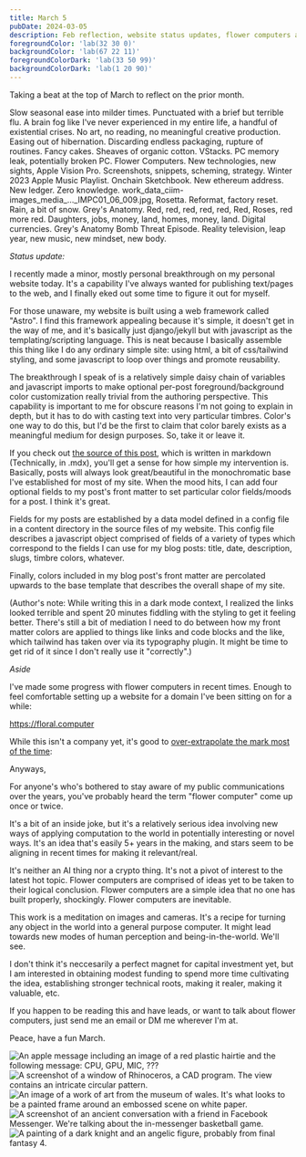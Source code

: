 ```yaml
---
title: March 5
pubDate: 2024-03-05
description: Feb reflection, website status updates, flower computers again
foregroundColor: 'lab(32 30 0)'
backgroundColor: 'lab(67 22 11)'
foregroundColorDark: 'lab(33 50 99)'
backgroundColorDark: 'lab(1 20 90)'
---
```


Taking a beat at the top of March to reflect on the prior month.

Slow seasonal ease into milder times. Punctuated with a brief but terrible flu. A brain fog like I've never experienced in my entire life, a handful of existential crises. No art, no reading, no meaningful creative production. Easing out of hibernation. Discarding endless packaging, rupture of routines. Fancy cakes. Sheaves of organic cotton. VStacks. PC memory leak, potentially broken PC. Flower Computers. New technologies, new sights, Apple Vision Pro. Screenshots, snippets, scheming, strategy. Winter 2023 Apple Music Playlist. Onchain Sketchbook. New ethereum address. New ledger. Zero knowledge. work_data_ciim-images_media_..._IMPC01_06_009.jpg, Rosetta. Reformat, factory reset. Rain, a bit of snow. Grey's Anatomy. Red, red, red, red, red, Red, Roses, red more red. Daughters, jobs, money, land, homes, money, land. Digital currencies. Grey's Anatomy Bomb Threat Episode. Reality television, leap year, new music, new mindset, new body.

*Status update:*

I recently made a minor, mostly personal breakthrough on my personal website today. It's a capability I've always wanted for publishing text/pages to the web, and I finally eked out some time to figure it out for myself.

For those unaware, my website is built using a web framework called "Astro". I find this framework appealing because it's simple, it doesn't get in the way of me, and it's basically just django/jekyll but with javascript as the templating/scripting language. This is neat because I basically assemble this thing like I do any ordinary simple site: using html, a bit of css/tailwind styling, and some javascript to loop over things and promote reusability. 

The breakthrough I speak of is a relatively simple daisy chain of variables and javascript imports to make optional per-post foreground/background color customization really trivial from the authoring perspective. This capability is important to me for obscure reasons I'm not going to explain in depth, but it has to do with casting text into very particular timbres. Color's one way to do this, but I'd be the first to claim that color barely exists as a meaningful medium for design purposes. So, take it or leave it.

If you check out [the source of this post](https://github.com/urcades/urcad.es/tree/main/src/content/writing), which is written in markdown (Technically, in .mdx), you'll get a sense for how simple my intervention is. Basically, posts will always look great/beautiful in the monochromatic base I've established for most of my site. When the mood hits, I can add four optional fields to my post's front matter to set particular color fields/moods for a post. I think it's great.

Fields for my posts are established by a data model defined in a config file in a content directory in the source files of my website. This config file describes a javascript object comprised of fields of a variety of types which correspond to the fields I can use for my blog posts: title, date, description, slugs, timbre colors, whatever.

Finally, colors included in my blog post's front matter are percolated upwards to the base template that describes the overall shape of my site.

(Author's note: While writing this in a dark mode context, I realized the links looked terrible and spent 20 minutes fiddling with the styling to get it feeling better. There's still a bit of mediation I need to do between how my front matter colors are applied to things like links and code blocks and the like, which tailwind has taken over via its typography plugin. It might be time to get rid of it since I don't really use it "correctly".)

*Aside*

I've made some progress with flower computers in recent times. Enough to feel comfortable setting up a website for a domain I've been sitting on for a while:

https://floral.computer

While this isn't a company yet, it's good to [over-extrapolate the mark most of the time](https://x.com/neogeomancer/status/1648932099796135936):

Anyways,

For anyone's who's bothered to stay aware of my public communications over the years, you've probably heard the term "flower computer" come up once or twice.

It's a bit of an inside joke, but it's a relatively serious idea involving new ways of applying computation to the world in potentially interesting or novel ways. It's an idea that's easily 5+ years in the making, and stars seem to be aligning in recent times for making it relevant/real. 

It's neither an AI thing nor a crypto thing. It's not a pivot of interest to the latest hot topic. Flower computers are comprised of ideas yet to be taken to their logical conclusion. Flower computers are a simple idea that no one has built properly, shockingly. Flower computers are inevitable. 

This work is a meditation on images and cameras. It's a recipe for turning any object in the world into a general purpose computer. It might lead towards new modes of human perception and being-in-the-world. We'll see.

I don't think it's neccesarily a perfect magnet for capital investment yet, but I am interested in obtaining modest funding to spend more time cultivating the idea, establishing stronger technical roots, making it realer, making it valuable, etc.

If you happen to be reading this and have leads, or want to talk about flower computers, just send me an email or DM me wherever I'm at.

Peace, have a fun March.

<Image src={Hairtie} class="dark:opacity-55" alt="An apple message including an image of a red plastic hairtie and the following message: CPU, GPU, MIC, ???"/>
<Image src={Pattern} class="dark:opacity-55" alt="A screenshot of a window of Rhinoceros, a CAD program. The view contains an intricate circular pattern."/>
<Image src={Frame} class="dark:opacity-55" alt="An image of a work of art from the museum of wales. It's what looks to be a painted frame around an embossed scene on white paper."/>
<Image src={FB} class="dark:opacity-55" alt="A screenshot of an ancient conversation with a friend in Facebook Messenger. We're talking about the in-messenger basketball game."/>
<Image src={FFIV} class="dark:opacity-55" alt="A painting of a dark knight and an angelic figure, probably from final fantasy 4."/>